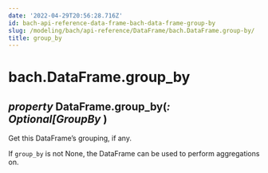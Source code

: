```yaml
---
date: '2022-04-29T20:56:28.716Z'
id: bach-api-reference-data-frame-bach-data-frame-group-by
slug: /modeling/bach/api-reference/DataFrame/bach.DataFrame.group-by/
title: group_by
---
```


# bach.DataFrame.group_by

<div>

<h2 class="signature-class"><span class="type-annotation"><em>property</em></span> <span class="additional-name">DataFrame.</span><span class="name">group_by(</span><span class="type-annotation"><em>: Optional[GroupBy</em></span> )</h2>


<div class="content">

Get this DataFrame’s grouping, if any.

If `group_by` is not None, the DataFrame can be used to perform aggregations on.


</div>

</div>
